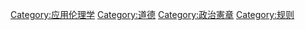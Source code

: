 [[Category:应用伦理学|Category:应用伦理学]]
[[Category:道德|Category:道德]]
[[Category:政治憲章|Category:政治憲章]]
[[Category:规则|Category:规则]]